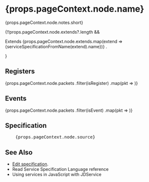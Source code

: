 
<h1>{props.pageContext.node.name}
    <span style={{ marginLeft: "1rem" }}><Chip size="small" label={`id 0x${props.pageContext.node.classIdentifier.toString(16)}`} /></span>
</h1>
<p>{props.pageContext.node.notes.short}</p>
<Fragment>
{!!props.pageContext.node.extends?.length && 
    <p>
        <span>Extends </span>
    {props.pageContext.node.extends.map(extend => <Link to={`/services/${extend}`}>{serviceSpecificationFromName(extend).name}</Link>)}
    .
    </p>}
</Fragment>

## Registers

<Fragment>
    {props.pageContext.node.packets
        .filter(isRegister)
        .map(pkt => <PacketSpecification serviceClass={props.pageContext.node.classIdentifier} packetInfo={pkt} />)}
</Fragment>

## Events

<Fragment>
    {props.pageContext.node.packets
        .filter(isEvent)
        .map(pkt => <PacketSpecification serviceClass={props.pageContext.node.classIdentifier} packetInfo={pkt} />)}
</Fragment>

## Specification

<pre>
    {props.pageContext.node.source}
</pre>

## See Also

<ul>
    <li><a href={`https://github.com/microsoft/jacdac/tree/master/services/${props.pageContext.node.shortId}.md`}>Edit specification</a>.</li>
    <li>Read <Link to="/spec/service-spec-language">Service Specification Language</Link> reference</li>
    <li>Using services in JavaScript with <Link to={`/clients/web/dom/service`}>JDService</Link></li>
</ul>
